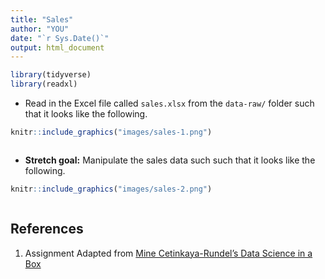 ```yaml
---
title: "Sales"
author: "YOU"
date: "`r Sys.Date()`"
output: html_document
---
```


```r
library(tidyverse)
library(readxl)
```

* Read in the Excel file called `sales.xlsx` from the `data-raw/` folder 
such that it looks like the following.

```r
knitr::include_graphics("images/sales-1.png")
```

```r

```

* **Stretch goal:** Manipulate the sales data such such that it looks like the 
following.

```r
knitr::include_graphics("images/sales-2.png")
```

```r

```

## References {#references}
1. Assignment Adapted from [Mine Cetinkaya-Rundel's Data Science in a Box](https://github.com/rstudio-education/datascience-box)